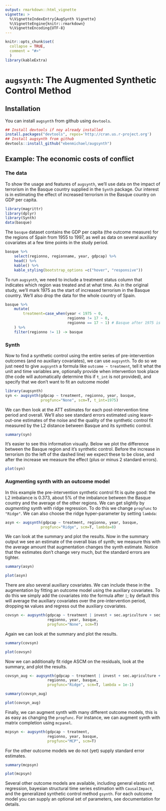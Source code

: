 ```yaml
---
output: rmarkdown::html_vignette
vignette: >
  %\VignetteIndexEntry{AugSynth Vignette}
  %\VignetteEngine{knitr::rmarkdown}
  %\VignetteEncoding{UTF-8}
---
```


```r
knitr::opts_chunk$set(
  collapse = TRUE,
  comment = "#>"
  )
library(kableExtra)
```


# `augsynth`: The Augmented Synthetic Control Method

## Installation

You can install `augsynth` from github using `devtools`.

```r
## Install devtools if noy already installed
install.packages("devtools", repos='http://cran.us.r-project.org')
## Install augsynth from github
devtools::install_github("ebenmichael/augsynth")
```


## Example: The economic costs of conflict

### The data
To show the usage and features of `augsynth`, we'll use data on the impact of terrorism in the Basque country supplied in the `Synth` package. Our interest is in estimating the effect of increased terrorism in the Basque country on GDP per capita.


```r
library(magrittr)
library(dplyr)
library(Synth)
data(basque)
```

The `basque` dataset contains the GDP per capita (the outcome measure) for the regions of Spain from 1955 to 1997, as well as data on several auxiliary covariates at a few time points in the study period.
```r
basque %>%
    select(regionno, regionname, year, gdpcap) %>%
    head() %>%
    kable() %>%
    kable_styling(bootstrap_options =c("hover", "responsive"))
```


To run `augsynth`, we need to include a treatment status column that indicates which region was treated and at what time. As in the original study, we'll mark 1975 as the start of increased terrorism in the Basque country. We'll also drop the data for the whole country of Spain.

```r
basque %>%
    mutate(
        treatment=case_when(year < 1975 ~ 0,
                            regionno != 17 ~ 0,
                            regionno == 17 ~ 1) # Basque after 1975 is treated
    ) %>%
    filter(regionno != 1) -> basque
```


### Synth
Now to find a synthetic control using the entire series of pre-intervention outcomes (and no auxiliary covariates), we can use `augsynth`. To do so we just need to give `augsynth` a formula like `outcome ~ treatment`, tell it what the unit and time variables are, optionally provide when intervention took place (the code will automatically determine this if `t_int` is not provided), and specify that we don't want to fit an outcome model

```r
library(augsynth)
syn <- augsynth(gdpcap ~ treatment, regionno, year, basque,
                progfunc="None", scm=T, t_int=1975)
```

We can then look at the ATT estimates for each post-intervention time period and overall. We'll also see standard errors estimated using leave-out-one estimates of the noise and the quality of the synthetic control fit measured by the L2 distance between Basque and its synthetic control.

```r
summary(syn)
```

It's easier to see this information visually. Below we plot the difference between the Basque region and it's synthetic control. Before the increase in terrorism (to the left of the dashed line) we expect these to be close, and after the increase we measure the effect (plus or minus 2 standard errors).

```r
plot(syn)
```

### Augmenting synth with an outcome model
In this example the pre-intervention synthetic control fit is quite good: the L2 imbalance is 0.373, about 5% of the imbalance between the Basque country and the average of the other regions. We can get slightly by _augmenting_ synth with ridge regression. To do this we change `progfunc` to `"Ridge"`. We can also choose the ridge hyper-parameter by setting `lambda`:
```r
asyn <- augsynth(gdpcap ~ treatment, regionno, year, basque,
                progfunc="Ridge", scm=T, lambda=8)
```

We can look at the summary and plot the results. Now in the summary output we see an estimate of the overall bias of synth; we measure this with the average amount that augmentation changes the synth estimate. Notice that the estimates don't change very much, but the standard errors are tighter.
```r
summary(asyn)
```

```r
plot(asyn)
```



There are also several auxiliary covariates. We can include these in the augmentation by fitting an outcome model using the auxiliary covariates. To do this we simply add the covariates into the formula after `|`; by default this will average the auxiliary covariates over the pre-intervention period, dropping `NA` values and regress out the auxiliary covariates.
```r
covsyn <- augsynth(gdpcap ~ treatment | invest + sec.agriculture + sec.energy + gdpcap,
                   regionno, year, basque,
                   progfunc="None", scm=T)
```

Again we can look at the summary and plot the results.
```r
summary(covsyn)
```

```r
plot(covsyn)
```

Now we can additionally fit ridge ASCM on the residuals, look at the summary, and plot the results.
```r
covsyn_aug <- augsynth(gdpcap ~ treatment | invest + sec.agriculture + sec.energy + gdpcap,
                   regionno, year, basque,
                   progfunc="Ridge", scm=T, lambda = 1e-1)
```

```r
summary(covsyn_aug)
```

```r
plot(covsyn_aug)
```


Finally, we can augment synth with many different outcome models, this is as easy as changing the `progfunc`. For instance, we can augment synth with matrix completion using `mcpanel`.

```r
mcpsyn <- augsynth(gdpcap ~ treatment,
                   regionno, year, basque,
                   progfunc="MCP", scm=T)
```

For the other outcome models we do not (yet) supply standard error estimates.
```r
summary(mcpsyn)
```

```r
plot(mcpsyn)
```

Several other outcome models are available, including general elastic net regression, bayesian structural time series estimation with `CausalImpact`, and the generalized synthetic control method `gsynth`. For each outcome model you can supply an optional set of parameters, see documentation for details.
